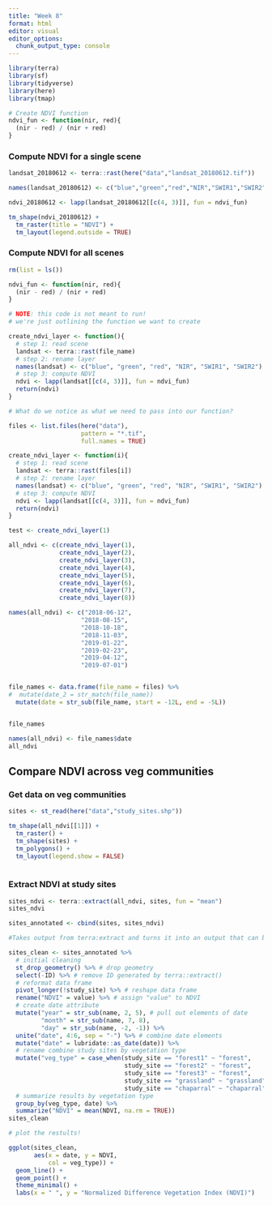 ```yaml
---
title: "Week 8"
format: html
editor: visual
editor_options: 
  chunk_output_type: console
---
```


```r
library(terra)
library(sf)
library(tidyverse)
library(here)
library(tmap)
```

```r
# Create NDVI function
ndvi_fun <- function(nir, red){
  (nir - red) / (nir + red)
}
```

### Compute NDVI for a single scene
```r
landsat_20180612 <- terra::rast(here("data","landsat_20180612.tif"))

names(landsat_20180612) <- c("blue","green","red","NIR","SWIR1","SWIR2")

ndvi_20180612 <- lapp(landsat_20180612[[c(4, 3)]], fun = ndvi_fun)

tm_shape(ndvi_20180612) +
  tm_raster(title = "NDVI") +
  tm_layout(legend.outside = TRUE)

```



### Compute NDVI for all scenes
```r
rm(list = ls())

ndvi_fun <- function(nir, red){
  (nir - red) / (nir + red)
}

```


```r
# NOTE: this code is not meant to run! 
# we're just outlining the function we want to create

create_ndvi_layer <- function(){
  # step 1: read scene
  landsat <- terra::rast(file_name)
  # step 2: rename layer
  names(landsat) <- c("blue", "green", "red", "NIR", "SWIR1", "SWIR2")
  # step 3: compute NDVI
  ndvi <- lapp(landsat[[c(4, 3)]], fun = ndvi_fun)
  return(ndvi)
}

# What do we notice as what we need to pass into our function?

```

```r
files <- list.files(here("data"), 
                    pattern = "*.tif", 
                    full.names = TRUE)

```

```r
create_ndvi_layer <- function(i){
  # step 1: read scene
  landsat <- terra::rast(files[i])
  # step 2: rename layer
  names(landsat) <- c("blue", "green", "red", "NIR", "SWIR1", "SWIR2")
  # step 3: compute NDVI
  ndvi <- lapp(landsat[[c(4, 3)]], fun = ndvi_fun)
  return(ndvi)
}

test <- create_ndvi_layer(1)
```

```r
all_ndvi <- c(create_ndvi_layer(1), 
              create_ndvi_layer(2), 
              create_ndvi_layer(3), 
              create_ndvi_layer(4), 
              create_ndvi_layer(5), 
              create_ndvi_layer(6), 
              create_ndvi_layer(7), 
              create_ndvi_layer(8))

names(all_ndvi) <- c("2018-06-12", 
                    "2018-08-15", 
                    "2018-10-18", 
                    "2018-11-03", 
                    "2019-01-22", 
                    "2019-02-23", 
                    "2019-04-12", 
                    "2019-07-01")



```


```r
file_names <- data.frame(file_name = files) %>% 
#  mutate(date_2 = str_match(file_name))
  mutate(date = str_sub(file_name, start = -12L, end = -5L))


file_names

names(all_ndvi) <- file_names$date
all_ndvi
```


## Compare NDVI across veg communities

### Get data on veg communities

```r
sites <- st_read(here("data","study_sites.shp"))
```


```r
tm_shape(all_ndvi[[1]]) +
  tm_raster() +
  tm_shape(sites) +
  tm_polygons() +
  tm_layout(legend.show = FALSE)
  
```

### Extract NDVI at study sites
```r

sites_ndvi <- terra::extract(all_ndvi, sites, fun = "mean")
sites_ndvi

sites_annotated <- cbind(sites, sites_ndvi)
```

```r
#Takes output from terra:extract and turns it into an output that can be graphed

sites_clean <- sites_annotated %>%
  # initial cleaning
  st_drop_geometry() %>% # drop geometry
  select(-ID) %>% # remove ID generated by terra::extract()
  # reformat data frame
  pivot_longer(!study_site) %>% # reshape data frame
  rename("NDVI" = value) %>% # assign "value" to NDVI
  # create date attribute
  mutate("year" = str_sub(name, 2, 5), # pull out elements of date
         "month" = str_sub(name, 7, 8),
         "day" = str_sub(name, -2, -1)) %>%
  unite("date", 4:6, sep = "-") %>% # combine date elements
  mutate("date" = lubridate::as_date(date)) %>%
  # rename combine study sites by vegetation type
  mutate("veg_type" = case_when(study_site == "forest1" ~ "forest",
                                study_site == "forest2" ~ "forest",
                                study_site == "forest3" ~ "forest",
                                study_site == "grassland" ~ "grassland",
                                study_site == "chaparral" ~ "chaparral")) %>%
  # summarize results by vegetation type
  group_by(veg_type, date) %>%
  summarize("NDVI" = mean(NDVI, na.rm = TRUE))
sites_clean
```

```r
# plot the restults!

ggplot(sites_clean,
       aes(x = date, y = NDVI,
           col = veg_type)) +
  geom_line() +
  geom_point() +
  theme_minimal() +
  labs(x = " ", y = "Normalized Difference Vegetation Index (NDVI)")



```

